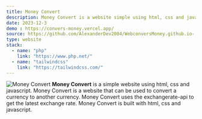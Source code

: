```yaml
---
title: Money Convert
description: Money Convert is a website simple using html, css and javascript.
date: 2023-12-3
demo : https://convers-money.vercel.app/
source: https://github.com/AlexanderDev2004/WebconversMoney.github.io-
type: website
stack:
  - name: "php"
    link: "https://www.php.net/"
  - name: "tailwindcss"
    link: "https://tailwindcss.com/"
---
```


![Money Convert](/image/website/Moneyconvest.png)
**Money Convert** is a simple website using html, css and javascript. Money Convert is a website that can be used to convert a currency to another currency. Money Convert uses the exchangerate-api to get the latest exchange rate. Money Convert is built with html, css and javascript.

